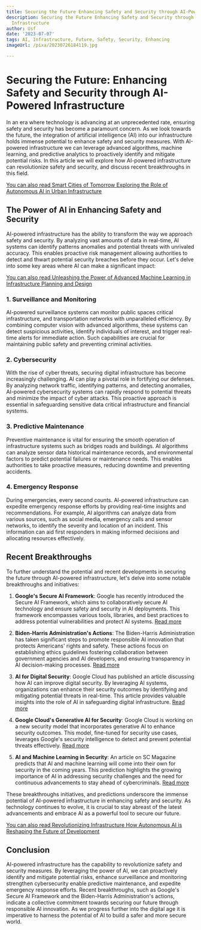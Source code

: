 ```yaml
---
title: Securing the Future Enhancing Safety and Security through AI-Powered Infrastructure
description: Securing the Future Enhancing Safety and Security through AI-Powered
  Infrastructure
author: Usf
date: '2023-07-07'
tags: AI, Infrastructure, Future, Safety, Security, Enhancing
imageUrl: /pixa/20230726184119.jpg

---
```

# Securing the Future: Enhancing Safety  and Security through AI-Powered Infrastructure

In an era where technology is advancing at  an unprecedented rate, ensuring safety and security has become a  paramount concern. As we look towards the  future, the integration of artificial intelligence (AI) into our infrastructure  holds immense potential to enhance  safety and security measures. With AI-powered infrastructure we can leverage advanced  algorithms,  machine learning, and predictive analytics to proactively identify and mitigate potential risks. In this article  we will explore how AI-powered infrastructure can revolutionize safety and security, and discuss recent breakthroughs in this field.

[You can also read Smart Cities of Tomorrow Exploring the Role of Autonomous AI in  Urban Infrastructure](Smart%20Cities%20of%20Tomorrow%20Exploring%20the%20Role%20of%20Autonomous%20AI%20in%20Urban%20Infrastructure)


## The Power of  AI in Enhancing Safety and Security

AI-powered infrastructure has the  ability to transform the way we approach safety and security. By analyzing vast amounts of  data in real-time, AI systems can identify patterns anomalies and  potential threats with unrivaled accuracy. This enables proactive risk management  allowing authorities to detect and thwart potential security breaches before they occur. Let's delve into  some  key areas where AI can make a significant impact:

[You can also read Unleashing the Power of Advanced Machine Learning  in  Infrastructure Planning and Design](Unleashing%20the%20Power%20of%20Advanced%20Machine%20Learning%20in%20Infrastructure%20Planning%20and%20Design)


### 1. Surveillance and Monitoring
AI-powered surveillance  systems  can monitor public spaces critical infrastructure, and transportation  networks with unparalleled efficiency. By combining computer vision with advanced algorithms, these systems can detect suspicious activities, identify individuals of interest, and trigger real-time  alerts for immediate action.  Such capabilities are crucial for maintaining public safety and preventing  criminal activities.

###  2. Cybersecurity
With the rise of cyber threats, securing  digital infrastructure has become increasingly challenging. AI  can play a pivotal role in fortifying our defenses. By analyzing network traffic, identifying patterns, and  detecting anomalies, AI-powered cybersecurity systems can rapidly respond  to  potential threats  and minimize the impact of cyber attacks. This proactive approach is essential in safeguarding  sensitive data critical infrastructure and financial systems.

### 3.  Predictive Maintenance
Preventive maintenance is vital for ensuring  the smooth operation of infrastructure systems such as bridges  roads  and buildings. AI algorithms  can analyze sensor data  historical maintenance records, and environmental factors to predict potential failures or maintenance  needs. This enables authorities to  take  proactive measures,  reducing downtime  and preventing  accidents.

### 4. Emergency Response
During emergencies, every second counts. AI-powered infrastructure can expedite emergency response efforts by providing real-time insights and recommendations. For example, AI algorithms can analyze data from various sources, such as social media, emergency calls and sensor networks, to identify  the severity and location of an incident. This  information can aid first responders in making informed decisions and allocating resources effectively.

## Recent Breakthroughs

To further understand  the potential and recent developments in securing the future through AI-powered infrastructure, let's delve into some notable breakthroughs and initiatives:

1. **Google's Secure AI Framework**: Google  has  recently introduced the  Secure AI Framework,  which aims to collaboratively secure  AI technology and ensure safety and  security  in AI  deployments. This framework encompasses various tools, libraries, and best practices to address potential vulnerabilities and protect AI systems. [Read more](https://blog.google/technology/safety-security/introducing-googles-secure-ai-framework/)

2. **Biden-Harris Administration's Actions**: The Biden-Harris Administration  has taken significant steps to promote responsible AI innovation that protects Americans' rights and safety. These actions focus on establishing ethics  guidelines fostering collaboration between government agencies and AI developers, and ensuring transparency in AI decision-making processes. [Read more](https://www.whitehouse.gov/briefing-room/statements-releases/2023/05/04/fact-sheet-biden-harris-administration-announces-new-actions-to-promote-responsible-ai-innovation-that-protects-americans-rights-and-safety/)

3. **AI for Digital Security**:  Google Cloud has published an article discussing how AI can improve digital security. By leveraging AI systems, organizations can enhance their security outcomes by identifying  and mitigating potential threats in real-time. This article provides valuable insights into the role of AI in safeguarding digital infrastructure. [Read more](https://cloud.google.com/blog/products/identity-security/how-ai-can-improve-digital-security)

4. **Google Cloud's Generative AI for Security**: Google Cloud is working on a new  security model that incorporates generative  AI to enhance security outcomes. This model, fine-tuned for security use cases, leverages Google's security intelligence to detect and prevent potential threats effectively. [Read more](https://cloud.google.com/blog/products/identity-security/rsa-google-cloud-security-ai-workbench-generative-ai)

5. **AI and Machine Learning  in Security**: An article on SC Magazine predicts that AI and machine learning will come into their own for security in the coming years. This prediction highlights the growing importance of AI in addressing security challenges and the need for continuous advancements  to  stay ahead of cybercriminals. [Read more](https://www.scmagazine.com/feature/emerging-technology/2023-tech-predictions-ai-and-machine-learning-will-come-into-their-own-for-security)

These  breakthroughs  initiatives, and predictions  underscore the immense potential of AI-powered infrastructure in enhancing safety and security. As technology continues to  evolve, it is crucial to stay abreast of the latest advancements and embrace AI as  a powerful tool to secure our future.

[You  can also read Revolutionizing Infrastructure How Autonomous  AI is Reshaping the Future of Development](Revolutionizing%20Infrastructure%20How%20Autonomous%20AI%20is%20Reshaping%20the%20Future%20of%20Development)


## Conclusion

AI-powered infrastructure has the capability to revolutionize safety and  security measures. By  leveraging the power  of AI, we can proactively identify and mitigate potential risks, enhance surveillance and  monitoring strengthen cybersecurity enable predictive maintenance, and  expedite emergency  response efforts. Recent  breakthroughs, such as Google's Secure AI Framework  and the Biden-Harris Administration's actions, indicate a collective commitment towards securing our future through  responsible AI innovation. As  we progress further into the digital age  it is imperative to harness the potential of AI to build a safer and more secure world.